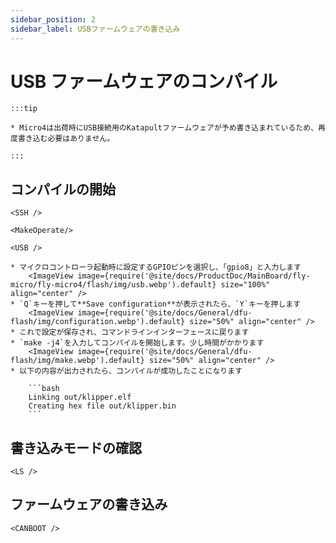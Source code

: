 ```yaml
---
sidebar_position: 2
sidebar_label: USBファームウェアの書き込み
---
```




# USB ファームウェアのコンパイル

    :::tip

    * Micro4は出荷時にUSB接続用のKatapultファームウェアが予め書き込まれているため、再度書き込む必要はありません。

    :::

## コンパイルの開始

    <SSH />

    <MakeOperate/>

    <USB />

    * マイクロコントローラ起動時に設定するGPIOピンを選択し、「gpio8」と入力します
        <ImageView image={require('@site/docs/ProductDoc/MainBoard/fly-micro/fly-micro4/flash/img/usb.webp').default} size="100%" align="center" />
    * `Q`キーを押して**Save configuration**が表示されたら、`Y`キーを押します
        <ImageView image={require('@site/docs/General/dfu-flash/img/configuration.webp').default} size="50%" align="center" />
    * これで設定が保存され、コマンドラインインターフェースに戻ります
    * `make -j4`を入力してコンパイルを開始します。少し時間がかかります
        <ImageView image={require('@site/docs/General/dfu-flash/img/make.webp').default} size="50%" align="center" />
    * 以下の内容が出力されたら、コンパイルが成功したことになります

        ```bash
        Linking out/klipper.elf
        Creating hex file out/klipper.bin
        ```

## 書き込みモードの確認


    <LS />

## ファームウェアの書き込み
    
    <CANBOOT />